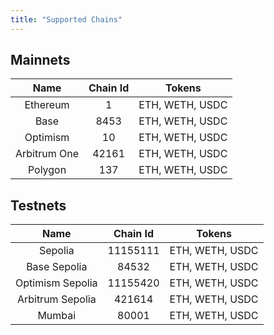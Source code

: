 ```yaml
---
title: "Supported Chains"
---
```


## Mainnets

|     Name     | Chain Id | Tokens          |
| :----------: | :------: | --------------- |
|   Ethereum   |    1     | ETH, WETH, USDC |
|     Base     |   8453   | ETH, WETH, USDC |
|   Optimism   |    10    | ETH, WETH, USDC |
| Arbitrum One |  42161   | ETH, WETH, USDC |
|   Polygon    |   137    | ETH, WETH, USDC |

## Testnets

|       Name       | Chain Id | Tokens          |
| :--------------: | :------: | --------------- |
|     Sepolia      | 11155111 | ETH, WETH, USDC |
|   Base Sepolia   |  84532   | ETH, WETH, USDC |
| Optimism Sepolia | 11155420 | ETH, WETH, USDC |
| Arbitrum Sepolia |  421614  | ETH, WETH, USDC |
|      Mumbai      |  80001   | ETH, WETH, USDC |
